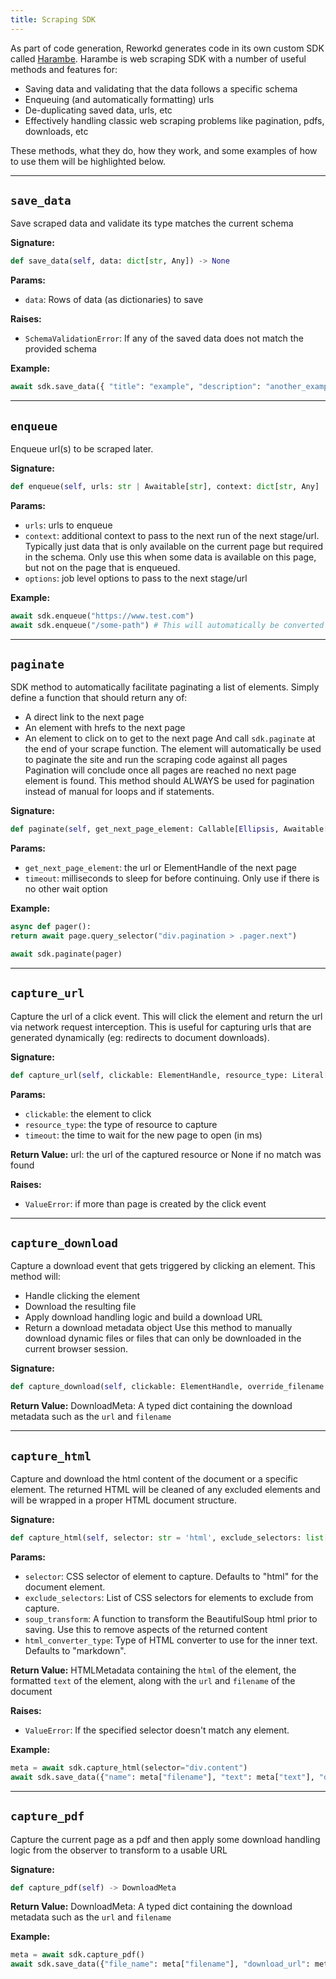```yaml
---
title: Scraping SDK
---
```


As part of code generation, Reworkd generates code in its own custom SDK called [Harambe](https://github.com/reworkd/harambe).
Harambe is web scraping SDK with a number of useful methods and features for:
- Saving data and validating that the data follows a specific schema
- Enqueuing (and automatically formatting) urls
- De-duplicating saved data, urls, etc
- Effectively handling classic web scraping problems like pagination, pdfs, downloads, etc

These methods, what they do, how they work, and some examples of how to use them will be highlighted below.

---

## `save_data`
Save scraped data and validate its type matches the current schema

**Signature:**
```python
def save_data(self, data: dict[str, Any]) -> None
```
**Params:**
- `data`: Rows of data (as dictionaries) to save




**Raises:**
- `SchemaValidationError`: If any of the saved data does not match the provided schema


**Example:**
```python
await sdk.save_data({ "title": "example", "description": "another_example" })
```
---

## `enqueue`
Enqueue url(s) to be scraped later.

**Signature:**
```python
def enqueue(self, urls: str | Awaitable[str], context: dict[str, Any] | None = None, options: dict[str, Any] | None = None) -> None
```
**Params:**
- `urls`: urls to enqueue
- `context`: additional context to pass to the next run of the next stage/url. Typically just data that is only available on the current page but required in the schema. Only use this when some data is available on this page, but not on the page that is enqueued.
- `options`: job level options to pass to the next stage/url






**Example:**
```python
await sdk.enqueue("https://www.test.com")
await sdk.enqueue("/some-path") # This will automatically be converted into an absolute url
```
---

## `paginate`
SDK method to automatically facilitate paginating a list of elements.
Simply define a function that should return any of:
- A direct link to the next page
- An element with hrefs to the next page
- An element to click on to get to the next page
And call `sdk.paginate` at the end of your scrape function. The element will automatically be used to paginate the site and run the scraping code against all pages
Pagination will conclude once all pages are reached no next page element is found.
This method should ALWAYS be used for pagination instead of manual for loops and if statements.

**Signature:**
```python
def paginate(self, get_next_page_element: Callable[Ellipsis, Awaitable[str | playwright.async_api._generated.ElementHandle | None]], timeout: int = 2000) -> None
```
**Params:**
- `get_next_page_element`: the url or ElementHandle of the next page
- `timeout`: milliseconds to sleep for before continuing. Only use if there is no other wait option






**Example:**
```python
async def pager():
return await page.query_selector("div.pagination > .pager.next")

await sdk.paginate(pager)
```
---

## `capture_url`
Capture the url of a click event. This will click the element and return the url
via network request interception. This is useful for capturing urls that are
generated dynamically (eg: redirects to document downloads).

**Signature:**
```python
def capture_url(self, clickable: ElementHandle, resource_type: Literal[document, stylesheet, image, media, font, script, texttrack, xhr, fetch, eventsource, websocket, manifest, other, *] = 'document', timeout: int | None = 10000) -> str | None
```
**Params:**
- `clickable`: the element to click
- `resource_type`: the type of resource to capture
- `timeout`: the time to wait for the new page to open (in ms)


**Return Value:**
url: the url of the captured resource or None if no match was found

**Raises:**
- `ValueError`: if more than page is created by the click event



---

## `capture_download`
Capture a download event that gets triggered by clicking an element. This method will:
- Handle clicking the element
- Download the resulting file
- Apply download handling logic and build a download URL
- Return a download metadata object
Use this method to manually download dynamic files or files that can only be downloaded in the current browser session.

**Signature:**
```python
def capture_download(self, clickable: ElementHandle, override_filename: str | None = None, override_url: str | None = None, timeout: float | None = None) -> DownloadMeta
```


**Return Value:**
DownloadMeta: A typed dict containing the download metadata such as the `url` and `filename`




---

## `capture_html`
Capture and download the html content of the document or a specific element.
The returned HTML will be cleaned of any excluded elements and will be wrapped in a proper HTML document structure.

**Signature:**
```python
def capture_html(self, selector: str = 'html', exclude_selectors: list[str] | None = None, soup_transform: Callable[BeautifulSoup, None] | None = None, html_converter_type: Literal[markdown, text] = 'markdown') -> HTMLMetadata
```
**Params:**
- `selector`: CSS selector of element to capture. Defaults to "html" for the document element.
- `exclude_selectors`: List of CSS selectors for elements to exclude from capture.
- `soup_transform`: A function to transform the BeautifulSoup html prior to saving. Use this to remove aspects of the returned content
- `html_converter_type`: Type of HTML converter to use for the inner text. Defaults to "markdown".


**Return Value:**
HTMLMetadata containing the `html` of the element, the formatted `text` of the element, along with the `url` and `filename` of the document

**Raises:**
- `ValueError`: If the specified selector doesn't match any element.


**Example:**
```python
meta = await sdk.capture_html(selector="div.content")
await sdk.save_data({"name": meta["filename"], "text": meta["text"], "download_url": meta["url"]})
```
---

## `capture_pdf`
Capture the current page as a pdf and then apply some download handling logic
from the observer to transform to a usable URL

**Signature:**
```python
def capture_pdf(self) -> DownloadMeta
```


**Return Value:**
DownloadMeta: A typed dict containing the download metadata such as the `url` and `filename`



**Example:**
```python
meta = await sdk.capture_pdf()
await sdk.save_data({"file_name": meta["filename"], "download_url": meta["url"]})
```
